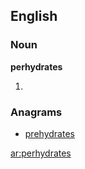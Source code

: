==English==

===Noun===
'''perhydrates'''

# {{plural of|perhydrate}}

===Anagrams===
* [[prehydrates#English|prehydrates]]

[[ar:perhydrates]]
